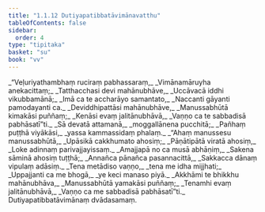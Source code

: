 ```yaml
---
title: "1.1.12 Dutiyapatibbatāvimānavatthu"
tableOfContents: false
sidebar:
  order: 4
type: "tipitaka"
basket: "su"
book: "vv"
---
```



<DynamicBreadcrumb />

<Division number="101" book="vv">

<Paragraph number="113" type="verses" book="vv">
_“Veḷuriyathambhaṃ ruciraṃ pabhassaraṃ,_  
_Vimānamāruyha anekacittaṃ;_  
_Tatthacchasi devi mahānubhāve,_  
_Uccāvacā iddhi vikubbamānā;_  
_Imā ca te accharāyo samantato,_  
_Naccanti gāyanti pamodayanti ca._  

</Paragraph>

</Division>
<Division number="102" book="vv">

<Paragraph number="114" type="verses" book="vv">
_Deviddhipattāsi mahānubhāve,_  
_Manussabhūtā kimakāsi puññaṃ;_  
_Kenāsi evaṃ jalitānubhāvā,_  
_Vaṇṇo ca te sabbadisā pabhāsatī”ti._  

</Paragraph>

</Division>
<Division number="103" book="vv">

<Paragraph number="115" type="verses" book="vv">
_Sā devatā attamanā,_  
_moggallānena pucchitā;_  
_Pañhaṃ puṭṭhā viyākāsi,_  
_yassa kammassidaṃ phalaṃ._  

</Paragraph>

</Division>
<Division number="104" book="vv">

<Paragraph number="116" type="verses" book="vv">
_“Ahaṃ manussesu manussabhūtā,_  
_Upāsikā cakkhumato ahosiṃ;_  
_Pāṇātipātā viratā ahosiṃ,_  
_Loke adinnaṃ parivajjayissaṃ._  

</Paragraph>

</Division>
<Division number="105" book="vv">

<Paragraph number="117" type="verses" book="vv">
_Amajjapā no ca musā abhāṇiṃ,_  
_Sakena sāminā ahosiṃ tuṭṭhā;_  
_Annañca pānañca pasannacittā,_  
_Sakkacca dānaṃ vipulaṃ adāsiṃ._  

</Paragraph>

</Division>
<Division number="106" book="vv">

<Paragraph number="118" type="verses" book="vv">
_Tena metādiso vaṇṇo,_  
_tena me idha mijjhati;_  
_Uppajjanti ca me bhogā,_  
_ye keci manaso piyā._  

</Paragraph>

</Division>
<Division number="107" book="vv">

<Paragraph number="119" type="verses" book="vv">
_Akkhāmi te bhikkhu mahānubhāva,_  
_Manussabhūtā yamakāsi puññaṃ;_  
_Tenamhi evaṃ jalitānubhāvā,_  
_Vaṇṇo ca me sabbadisā pabhāsatī”ti._  


</Paragraph>
</Division>

<Paragraph number="120" type="center" book="vv">
Dutiyapatibbatāvimānaṃ dvādasamaṃ.
</Paragraph>
